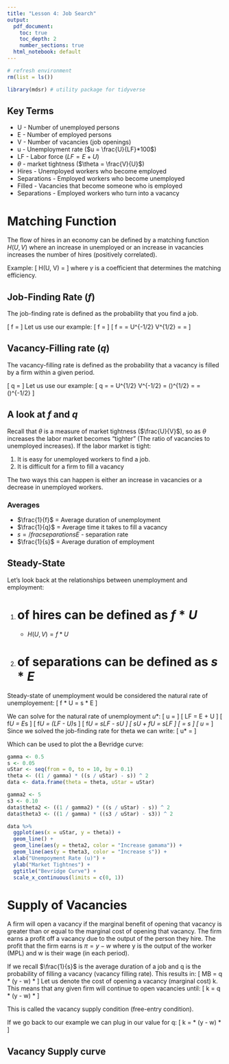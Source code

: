 ```yaml
---
title: "Lesson 4: Job Search"
output:
  pdf_document: 
    toc: true
    toc_depth: 2
    number_sections: true
  html_notebook: default
---
```


```r
# refresh environment
rm(list = ls())

library(mdsr) # utility package for tidyverse
```

## Key Terms

* U - Number of unemployed persons
* E - Number of employed persons
* V - Number of vacancies (job openings)
* u - Unemployment rate ($u = \frac{U}{LF}*100$)
* LF - Labor force ($LF = E + U$)
* $\theta$ - market tightness ($\theta = \frac{V}{U}$)
* Hires - Unemployed workers who become employed
* Separations - Employed workers who become unemployed
* Filled - Vacancies that become someone who is employed
* Separations - Employed workers who turn into a vacancy

# Matching Function

The flow of hires in an economy can be defined by a matching function $H(U, V)$
where an increase in unemployed or an increase in vacancies increases the number
of hires (positively correlated).

Example:
\[
H(U, V) = \gamma \sqrt{U} \sqrt{V}
\]
where  $\gamma$ is a coefficient that determines the matching efficiency.

## Job-Finding Rate ($f$)

The job-finding rate is defined as the probability that you find a job.

\[
f = \frac{H(U, V)}{U}
\]
Let us use our example:
\[
f = \frac{\gamma \sqrt{U} \sqrt{V}}{U}
\]
\[
f = \frac{\gamma U^{1/2} V^{1/2}}{U} = \gamma U^{-1/2} V^{1/2} = \gamma \frac{V^{1/2}}{U^{1/2}} = \gamma \sqrt{\theta}
\]


## Vacancy-Filling rate ($q$)

The vacancy-filling rate is defined as the probability that a vacancy is filled by
a firm within a given period.

\[
q = \frac{H(U, V)}{V}
\]
Let us use our example:
\[
q = \frac{\gamma U^{1/2} V^{1/2}}{V^{1/2}} = \gamma U^{1/2} V^{-1/2} = \gamma (\frac{U}{V})^{1/2} = \gamma \frac{1}{\sqrt{\theta}} = \gamma (\theta)^{-1/2}
\]

## A look at $f$ and $q$

Recall that $\theta$ is a measure of market tightness ($\frac{U}{V}$), so as $\theta$
increases the labor market becomes "tighter" (The ratio of vacancies to unemployed increases).
If the labor market is tight:

1. It is easy for unemployed workers to find a job.
2. It is difficult for a firm to fill a vacancy

The two ways this can happen is either an increase in vacancies or a decrease in unemployed
workers.

### Averages

* $\frac{1}{f}$ = Average duration of unemployment
* $\frac{1}{q}$ = Average time it takes to fill a vacancy
* $s = /frac{separations}{E}$ - separation rate
* $\frac{1}{s}$ = Average duration of employment

## Steady-State

Let's look back at the relationships between unemployment and employment:

1. # of hires can be defined as $f * U$
    + $H(U, V) =  f * U$
2. # of separations can be defined as $s * E$

Steady-state of unemployment would be considered the natural rate of unemployement:
\[
f * U = s * E
\]

We can solve for the natural rate of unemployment $u*$:
\[
u = \frac{U}{LF}
\]
\[
LF = E + U
\]
\[
f*U = E*s
\]
\[
f*U = (LF - U)*s
\]
\[
f*U = sLF - sU
\]
\[
sU + fU = sLF
\]
\[
\frac{(s + f)U}{LF} = s
\]
\[
u* = \frac{s}{(s + f)}
\]
Since we solved the job-finding rate for theta we can write:
\[
u* = \frac{s}{(s + f(\theta))}
\]

Which can be used to plot the a Bevridge curve:

```r
gamma <- 0.5
s <- 0.05
uStar <- seq(from = 0, to = 10, by = 0.1)
theta <- ((1 / gamma) * ((s / uStar) - s)) ^ 2
data <- data.frame(theta = theta, uStar = uStar)

gamma2 <- 5
s3 <- 0.10
data$theta2 <- ((1 / gamma2) * ((s / uStar) - s)) ^ 2
data$theta3 <- ((1 / gamma) * ((s3 / uStar) - s3)) ^ 2

data %>%
  ggplot(aes(x = uStar, y = theta)) +
  geom_line() +
  geom_line(aes(y = theta2, color = "Increase gamama")) +
  geom_line(aes(y = theta3, color = "Increase s")) +
  xlab("Unempoyment Rate (u)") +
  ylab("Market Tightnes") +
  ggtitle("Bevridge Curve") +
  scale_x_continuous(limits = c(0, 1))
```


# Supply of Vacancies

A firm will open a vacancy if the marginal benefit of opening that vacancy is
greater than or equal to the marginal cost of opening that vacancy. The firm
earns a profit off a vacancy due to the output of the person they hire. The profit
that the firm earns is $\pi = y - w$ where y is the output of the worker (MPL) and w is 
their wage (in each period).

If we recall $\frac{1}{s}$ is the average duration of a job and q is the probability
of filling a vacancy (vacancy filling rate). This results in:
\[
MB = q * (y - w) * \frac{1}{s}
\]
Let us denote the cost of opening a vacancy (marginal cost) k. This means that any
given firm will continue to open vacancies until:
\[
k = q * (y - w) * \frac{1}{s}
\]

This is called the vacancy supply condition (free-entry condition).

If we go back to our example we can plug in our value for q:
\[
k = \gamma \frac{1}{\sqrt{\theta}} * (y - w) * \frac{1}{s}
\]

## Vacancy Supply curve







